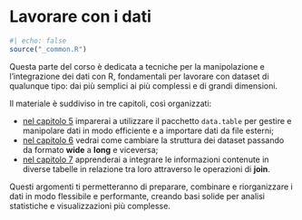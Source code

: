 # Lavorare con i dati {#sec-transform-intro .unnumbered}

```r
#| echo: false
source("_common.R")
```

Questa parte del corso è dedicata a tecniche per la manipolazione e l'integrazione dei dati con R, fondamentali per lavorare con dataset di qualunque tipo: dai più semplici ai più complessi e di grandi dimensioni.

Il materiale è suddiviso in tre capitoli, così organizzati:

- [nel capitolo 5](#sec-datatable) imparerai a utilizzare il pacchetto `data.table` per gestire e manipolare dati in modo efficiente e a importare dati da file esterni;
- [nel capitolo 6](#sec-reshape) vedrai come cambiare la struttura dei dataset passando da formato **wide** a **long** e viceversa;
- [nel capitolo 7](#sec-join) apprenderai a integrare le informazioni contenute in diverse tabelle in relazione tra loro attraverso le operazioni di **join**.

Questi argomenti ti permetteranno di preparare, combinare e riorganizzare i dati in modo flessibile e performante, creando basi solide per analisi statistiche e visualizzazioni più complesse.